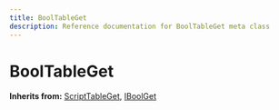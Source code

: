 ```yaml
---
title: BoolTableGet
description: Reference documentation for BoolTableGet meta class
---
```



# BoolTableGet

**Inherits from:** [ScriptTableGet](/classes/scripttableget), [IBoolGet](/classes/iboolget)

<ClassDetails file="/db/classes/BoolTableGet.71229bdeea16.json" />
